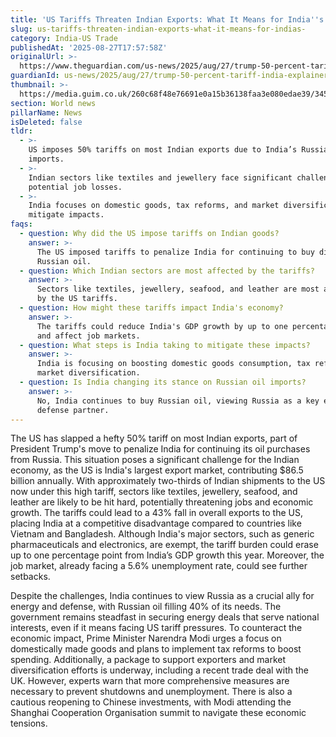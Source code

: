 ```yaml
---
title: 'US Tariffs Threaten Indian Exports: What It Means for India''s Economy'
slug: us-tariffs-threaten-indian-exports-what-it-means-for-indias-
category: India-US Trade
publishedAt: '2025-08-27T17:57:58Z'
originalUrl: >-
  https://www.theguardian.com/us-news/2025/aug/27/trump-50-percent-tariff-india-explainer
guardianId: us-news/2025/aug/27/trump-50-percent-tariff-india-explainer
thumbnail: >-
  https://media.guim.co.uk/260c68f48e76691e0a15b36138faa3e080edae39/345_0_2740_2192/500.jpg
section: World news
pillarName: News
isDeleted: false
tldr:
  - >-
    US imposes 50% tariffs on most Indian exports due to India’s Russian oil
    imports.
  - >-
    Indian sectors like textiles and jewellery face significant challenges, with
    potential job losses.
  - >-
    India focuses on domestic goods, tax reforms, and market diversification to
    mitigate impacts.
faqs:
  - question: Why did the US impose tariffs on Indian goods?
    answer: >-
      The US imposed tariffs to penalize India for continuing to buy discounted
      Russian oil.
  - question: Which Indian sectors are most affected by the tariffs?
    answer: >-
      Sectors like textiles, jewellery, seafood, and leather are most affected
      by the US tariffs.
  - question: How might these tariffs impact India's economy?
    answer: >-
      The tariffs could reduce India's GDP growth by up to one percentage point
      and affect job markets.
  - question: What steps is India taking to mitigate these impacts?
    answer: >-
      India is focusing on boosting domestic goods consumption, tax reform, and
      market diversification.
  - question: Is India changing its stance on Russian oil imports?
    answer: >-
      No, India continues to buy Russian oil, viewing Russia as a key energy and
      defense partner.
---
```

The US has slapped a hefty 50% tariff on most Indian exports, part of President Trump's move to penalize India for continuing its oil purchases from Russia. This situation poses a significant challenge for the Indian economy, as the US is India's largest export market, contributing $86.5 billion annually. With approximately two-thirds of Indian shipments to the US now under this high tariff, sectors like textiles, jewellery, seafood, and leather are likely to be hit hard, potentially threatening jobs and economic growth. The tariffs could lead to a 43% fall in overall exports to the US, placing India at a competitive disadvantage compared to countries like Vietnam and Bangladesh. Although India's major sectors, such as generic pharmaceuticals and electronics, are exempt, the tariff burden could erase up to one percentage point from India’s GDP growth this year. Moreover, the job market, already facing a 5.6% unemployment rate, could see further setbacks. 

Despite the challenges, India continues to view Russia as a crucial ally for energy and defense, with Russian oil filling 40% of its needs. The government remains steadfast in securing energy deals that serve national interests, even if it means facing US tariff pressures. To counteract the economic impact, Prime Minister Narendra Modi urges a focus on domestically made goods and plans to implement tax reforms to boost spending. Additionally, a package to support exporters and market diversification efforts is underway, including a recent trade deal with the UK. However, experts warn that more comprehensive measures are necessary to prevent shutdowns and unemployment. There is also a cautious reopening to Chinese investments, with Modi attending the Shanghai Cooperation Organisation summit to navigate these economic tensions.
